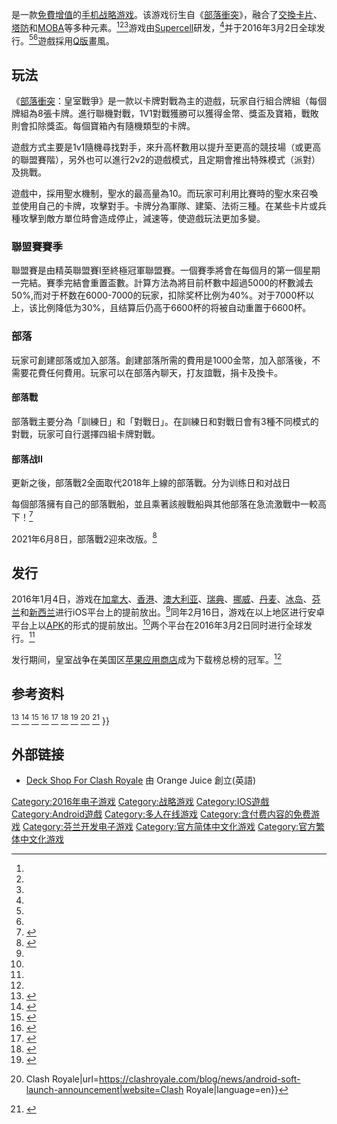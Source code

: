 {{Expand language|1=en|time=2021-10-21T01:18:01+00:00}}
{{Fanpov|time=2021-10-21T01:18:01+00:00}}
{{NoteTA
| G1 = Games
}}
{{Infobox video game
| title = 部落衝突: 皇室戰爭
| english = Clash Royale
| image = Clash Royale game logo.png
| caption = 
| publisher = [[Supercell_(游戏公司)|Supercell]]
| distributor = 
| platforms = [[iOS|iOS]]、[[Android|Android]]
| released = 2016年3月2日
| genre = [[战略游戏|策略遊戲]]
| developer = [[Supercell_(游戏公司)|Supercell]]
}}

{{Vgname|部落衝突：皇室戰爭<ref name="6sRKP" />|en=Clash Royale}}是一款[[免費增值|免費增值]]的[[手机|手机]][[战略游戏|战略游戏]]。该游戏衍生自《[[部落衝突|部落衝突]]》，融合了[[交換卡片遊戲|交換卡片]]、[[塔防|塔防]]和[[多人在线战斗竞技场游戏|MOBA]]等多种元素。<ref name="KU3J2" /><ref name="yZhPq" /><ref name="nNoLo" />游戏由[[Supercell_(游戏公司)|Supercell]]研发，<ref name="DIIJD" />并于2016年3月2日全球发行。<ref name="global" /><ref name="lywLE" />遊戲採用[[Q版|Q版]]畫風。

== 玩法 ==

《[[部落衝突|部落衝突]]：皇室戰爭》是一款以卡牌對戰為主的遊戲，玩家自行組合牌組（每個牌組為8張卡牌。進行聯機對戰，1V1對戰獲勝可以獲得金幣、獎盃及寶箱，戰敗則會扣除獎盃。每個寶箱內有隨機類型的卡牌。

遊戲方式主要是1v1隨機尋找對手，來升高杯數用以提升至更高的競技場（或更高的聯盟賽階），另外也可以進行2v2的遊戲模式，且定期會推出特殊模式（派對）及挑戰。

遊戲中，採用聖水機制，聖水的最高量為10。而玩家可利用比賽時的聖水來召喚並使用自己的卡牌，攻擊對手。卡牌分為軍隊、建築、法術三種。在某些卡片或兵種攻擊到敵方單位時會造成停止，減速等，使遊戲玩法更加多變。

=== 聯盟賽賽季 ===

聯盟賽是由精英聯盟賽I至終極冠軍聯盟賽。一個賽季將會在每個月的第一個星期一完結。賽季完結會重置盃數。計算方法為將目前杯數中超過5000的杯數減去50%,而对于杯数在6000-7000的玩家，扣除奖杯比例为40%。对于7000杯以上，该比例降低为30%，且结算后仍高于6600杯的将被自动重置于6600杯。

=== 部落 ===

玩家可創建部落或加入部落。創建部落所需的費用是1000金幣，加入部落後，不需要花費任何費用。玩家可以在部落內聊天，打友誼戰，捐卡及換卡。
====部落戰====
部落戰主要分為「訓練日」和「對戰日」。在訓練日和對戰日會有3種不同模式的對戰，玩家可自行選擇四組卡牌對戰。

====部落战II====

更新之後，部落戰2全面取代2018年上線的部落戰。分为训练日和对战日

每個部落擁有自己的部落戰船，並且乘著該艘戰船與其他部落在急流激戰中一較高下！<ref>{{Cite web|title=部落戰2|url=https://clashroyale.com/zh/blog/release-notes/%E9%83%A8%E8%90%BD%E6%88%B02%E9%96%8B%E6%89%93%E5%95%A6.html|access-date=2021-05-20|work=Clash Royale|language=zh}}</ref>

2021年6月8日，部落戰2迎來改版。<ref>{{cite web |author1=Seeminglee |title=Summer (2021 Q2) Game Client Update (Season 24) |url=https://royaleapi.com/blog/2021-q2-client-update |website=royaleapi}}</ref>

== 发行 ==
2016年1月4日，游戏在[[加拿大|加拿大]]、[[香港|香港]]、[[澳大利亚|澳大利亚]]、[[瑞典|瑞典]]、[[挪威|挪威]]、[[丹麦|丹麦]]、[[冰岛|冰岛]]、[[芬兰|芬兰]]和[[新西兰|新西兰]]进行iOS平台上的提前放出。<ref name="B31Ye" />同年2月16日，游戏在以上地区进行安卓平台上以[[APK|APK]]的形式的提前放出。<ref name="Uos7E" />两个平台在2016年3月2日同时进行全球发行。<ref name="global" />

发行期间，皇室战争在美国区[[App_Store_(iOS)|苹果应用商店]]成为下载榜总榜的冠军。<ref name="2t6oI" />

== 参考资料 ==
{{reflist|refs=
<ref name="global">{{cite web|title=Clash Royale: Now available EVERYWHERE! {{!}} Clash Royale|url=https://clashroyale.com/blog/news/clash-royale-global-launch|website=Clash Royale|language=en}}</ref>
<ref name="6sRKP">{{Cite web |url=https://clashroyale.com/zh/ |title=《部落衝突:皇室戰爭》:歡迎來到競技場 |accessdate=201-07-02 |work=Clash Royale |language=zh}}</ref>
<ref name="KU3J2">{{cite web|title=Supercell's mix of TCG and MOBA Clash Royale set for global release in March|url=http://www.pocketgamer.co.uk/r/Android/Clash+Royale/news.asp?c=68993|website=Pocket Gamer}}</ref>
<ref name="yZhPq">{{cite web|title=Clash of Clans Goes MOBA in Clash Royale|url=http://www.gamezebo.com/2016/01/04/clash-of-clans-goes-moba-in-clash-royale/|website=Gamezebo|date=2016-01-04}}</ref>
<ref name="nNoLo">{{cite web|title='Clash Royale' Review - A Hybrid of Card Games, RTS, MOBA, and Awesome|url=http://toucharcade.com/2016/03/02/clash-royale-review/|website=TouchArcade|date=2016-03-02}}</ref>
<ref name="DIIJD">{{cite web|last1=Grundberg|first1=Sven|last2=Rossi|first2=Juhana|title=Finland's Newest Hit Maker: Supercell|url=https://www.wsj.com/articles/SB10001424127887324128504578344352450795388|website=Wall Street Journal|date=2013-03-08}}</ref>
<ref name="lywLE">{{Cite news|url=https://www.gammerson.com/2016/01/expected-relased-date-of-clash-royale.html|title=Released* Release Date of Clash Royale in US,UK and other countries -Gammerson|last=Saxena|first=Himalaya|date=2016-01-04|work=Gammerson|access-date=2017-03-05|language=en-US}}</ref>
<ref name="B31Ye">{{cite web|title=Clash of Clans Developer Supercell Releases New Game, Clash Royale|url=http://gadgets.ndtv.com/games/news/clash-of-clans-developer-supercell-releases-new-game-clash-royale-785495|website=NDTV Gadgets360.com|language=en}}</ref>
<ref name="Uos7E">{{cite web|title=Android Soft Launch Announcement! {{!}} Clash Royale|url=https://clashroyale.com/blog/news/android-soft-launch-announcement|website=Clash Royale|language=en}}</ref>
<ref name="2t6oI">{{cite web|title=Clash Royale is already the top-grossing iOS game in the U.S.|url=http://venturebeat.com/2016/03/04/clash-royale-hits-no-1-on-top-grossing-chart-in-u-s/|website=VentureBeat|date=2016-03-05}}</ref>
}}

== 外部链接 ==

* [https://www.deckshop.pro/ Deck Shop For Clash Royale] {{Wayback|url=https://www.deckshop.pro/ |date=20180814234603 }} 由 Orange Juice 創立(英語)

{{Supercell}}

{{DEFAULTSORT:Clash Royale}}
[[Category:2016年电子游戏|Category:2016年电子游戏]]
[[Category:战略游戏|Category:战略游戏]]
[[Category:IOS遊戲|Category:IOS遊戲]]
[[Category:Android遊戲|Category:Android遊戲]]
[[Category:多人在线游戏|Category:多人在线游戏]]
[[Category:含付费内容的免费游戏|Category:含付费内容的免费游戏]]
[[Category:芬兰开发电子游戏|Category:芬兰开发电子游戏]]
[[Category:官方简体中文化游戏|Category:官方简体中文化游戏]]
[[Category:官方繁体中文化游戏|Category:官方繁体中文化游戏]]